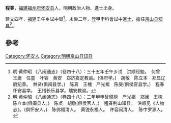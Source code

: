 '''程春'''，[[福建|福建]][[福州府|福州府]][[怀安县|怀安县]]人，明朝政治人物、進士出身。

建文四年，[[福建|福建]]壬午乡试中舉<ref>明·黄仲昭 《八闽通志》（卷四十八）：三十五年壬午乡试　洪顺经魁。　何曾　王庸　任童　叶容　黄安　郑济嘉定教谕。(俱府学。)　胡敬　陈立本　郑显辽府纪善。　林贤(俱闽县学。)　陈真　王槐　严光祖　陈旻(俱侯官县学。)　程春怀安县学。　王惜长乐县学。瑞安教谕。</ref>。永樂二年，登甲申科會試中[[進士|進士]]，擔任[[京山县|京山县]][[知县|知县]]<ref>明·黄仲昭 《八闽通志》（卷四十八）：二年甲申曾棨榜　严光祖　郑澜　王槐　陈立本(俱闽县人。)　陈贞　胡敬(俱侯官人。)　程春荆山知县。　洪顺见《人物志》。(俱怀安人。)　陈佛福清人。　黄锐永福人。　许容闽清人。　陈中罗源人。</ref>。

==參考==
{{reflist}}
{{明朝人物小作品}}
{{永樂二年甲申科殿試金榜}}
[[Category:怀安人|Category:怀安人]]
[[Category:明朝京山县知县|Category:明朝京山县知县]]